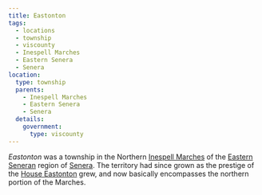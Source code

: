 ```yaml
---
title: Eastonton
tags:
  - locations
  - township
  - viscounty
  - Inespell Marches
  - Eastern Senera
  - Senera
location:
  type: township
  parents:
    - Inespell Marches
    - Eastern Senera
    - Senera
  details:
    government:
      type: viscounty
---
```


_Eastonton_ was a township in the Northern
[Inespell Marches](/world/locations/inespell-marches) of the
[Eastern Seneran](/world/locations/eastern-senera) region of
[Senera](/world/locations/senera). The territory had since grown as the prestige of
the [House Eastonton](/world/families/house-eastonton/) grew, and now basically
encompasses the northern portion of the Marches.
